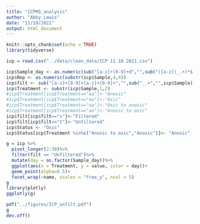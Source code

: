 ```yaml
---
title: "ICPMS_analysis"
author: "Abby Lewis"
date: "11/19/2021"
output: html_document
---
```


```r
knitr::opts_chunk$set(echo = TRUE)
library(tidyverse)
```

```r
icp = read.csv("../data/clean_data/ICP 11 18 2021.csv")

icp$Sample_day <- as.numeric(sub("[a-z]+[0-9]+d","",sub("([a-z](_.+)*$)","",icp$Sample)))
icp$Rep <- as.numeric(substr(icp$Sample,4,4))
icp$filt <- sub("[a-z]+[0-9]+[a-z]+[0-9]+","",sub("_.+","",icp$Sample))
icp$Treatment <- substr(icp$Sample,1,2)
#icp$Treatment[icp$Treatment=="aa"]<-"Anoxic"
#icp$Treatment[icp$Treatment=="oo"]<-"Oxic"
#icp$Treatment[icp$Treatment=="oa"]<-"Oxic to anoxic"
#icp$Treatment[icp$Treatment=="ao"]<-"Anoxic to oxic"
icp$filt[icp$filt=="s"]<-"Filtered"
icp$filt[icp$filt=="t"]<-"Unfiltered"
icp$Status <- "Oxic"
icp$Status[icp$Treatment %in%c("Anoxic to oxic","Anoxic")]<- "Anoxic"

g = icp %>%
  pivot_longer(2:30)%>%
  filter(filt == "Unfiltered")%>%
  mutate(day = as.factor(Sample_day))%>%
  ggplot(aes(x = Treatment, y = value, color = day))+
  geom_point(alpha=0.5)+
  facet_wrap(~name, scales = "free_y", ncol = 5)
g
library(plotly)
ggplotly(g)

pdf("../figures/ICP_unfilt.pdf")
g
dev.off()
```

